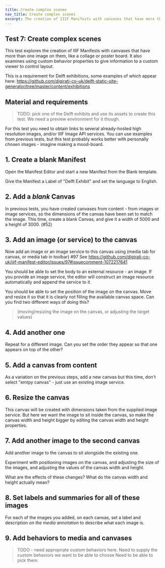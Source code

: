 ```yaml
---
title: Create complex scenes
nav_title: Create complex scenes
excerpt: The creation of IIIF Manifests with canvases that have more than one image on them, like a collage or poster board.
---
```


## Test 7: Create complex scenes

This test explores the creation of IIIF Manifests with canvases that have more than one image on them, like a collage or poster board.
It also examines using custom behavior properties to give information to a custom viewer to control layout.

This is a requirement for Delft exhibitions, some examples of which appear here:
https://github.com/digirati-co-uk/delft-static-site-generator/tree/master/content/exhibitions

## Material and requirements

> TODO: pick one of the Delft exhibits and use its assets to create this test.
> We need a preview environment for it though.

For this test you need to obtain links to several already-hosted high resolution images, and/or IIIF Image API services.
You can use examples from previous tests, but this test probably works better with personally chosen images - imagine making a mood-board.

## 1. Create a blank Manifest

Open the Manifest Editor and start a new Manifest from the Blank template.

Give the Manifest a Label of "Delft Exhibit" and set the language to English.

## 2. Add a _blank_ Canvas

In previous tests, you have created canvases from content - from images or image services, so the dimensions of the canvas have been set to match the image. This time, create a blank Canvas, and give it a width of 5000 and a height of 3000. (#52)

## 3. Add an image (or service) to the canvas

Now add an image or an image service to this canvas using (media tab for canvas, or media tab in toolbar) #97
See https://github.com/digirati-co-uk/iiif-manifest-editor/issues/97#issuecomment-1072217641

You should be able to set the body to an external resource - an image.
If you provide an image service, the editor will construct an image resource automatically and append the service to it.

You should be able to set the position of the image on the canvas. Move and resize it so that it is clearly not filling the available canvas space.
Can you find two different ways of doing this?

> (moving/resizing the image on the canvas, or adjusting the target values)

## 4. Add another one

Repeat for a different image.
Can you set the order they appear so that one appears on top of the other?

## 5. Add a canvas from content

As a variation on the previous steps, add a new canvas but this time, don't select "emtpy canvas" - just use an existing image service.

## 6. Resize the canvas

This canvas will be created with dimensions taken from the supplied image service. But here we want the image to sit inside the canvas, so make the canvas width and height bigger by editing the canvas width and height properties.

## 7. Add another image to the second canvas

Add another image to the canvas to sit alongside the existing one.

Experiment with positioning images on the canvas, and adjusting the size of the images, and adjusting the values of the canvas width and height.

What are the effects of these changes? What do the canvas width and height actually mean?

## 8. Set labels and summaries for all of these images

For each of the images you added, on each canvas, set a label and description _on the media annotation_ to describe what each image is.

## 9. Add behaviors to media and canvases

> TODO - need appropriate custom behaviors here.
> Need to supply the custom behaviors we want to be able to choose
> Need to be able to pick them.
